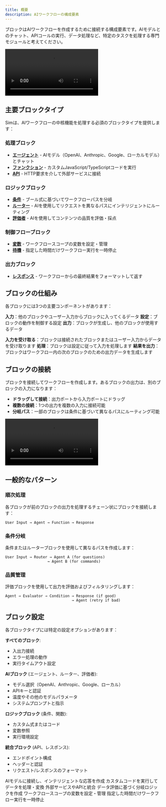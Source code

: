 ```yaml
---
title: 概要
description: AIワークフローの構成要素
---
```



ブロックはAIワークフローを作成するために接続する構成要素です。AIモデルとのチャット、APIコールの実行、データ処理など、特定のタスクを処理する専門モジュールと考えてください。

<div className="w-full max-w-2xl mx-auto overflow-hidden rounded-lg">
  <Video src="connections.mp4" width={700} height={450} />
</div>

## 主要ブロックタイプ

Simは、AIワークフローの中核機能を処理する必須のブロックタイプを提供します：

### 処理ブロック
- **[エージェント](/blocks/agent)** - AIモデル（OpenAI、Anthropic、Google、ローカルモデル）とチャット
- **[ファンクション](/blocks/function)** - カスタムJavaScript/TypeScriptコードを実行
- **[API](/blocks/api)** - HTTP要求を介して外部サービスに接続

### ロジックブロック
- **[条件](/blocks/condition)** - ブール式に基づいてワークフローパスを分岐
- **[ルーター](/blocks/router)** - AIを使用してリクエストを異なるパスにインテリジェントにルーティング
- **[評価者](/blocks/evaluator)** - AIを使用してコンテンツの品質を評価・採点

### 制御フローブロック
- **[変数](/blocks/variables)** - ワークフロースコープの変数を設定・管理
- **[待機](/blocks/wait)** - 指定した時間だけワークフロー実行を一時停止

### 出力ブロック
- **[レスポンス](/blocks/response)** - ワークフローからの最終結果をフォーマットして返す

## ブロックの仕組み

各ブロックには3つの主要コンポーネントがあります：

**入力**：他のブロックやユーザー入力からブロックに入ってくるデータ
**設定**：ブロックの動作を制御する設定
**出力**：ブロックが生成し、他のブロックが使用するデータ

<Steps>
  <Step>
    <strong>入力を受け取る</strong>：ブロックは接続されたブロックまたはユーザー入力からデータを受け取ります
  </Step>
  <Step>
    <strong>処理</strong>：ブロックは設定に従って入力を処理します
  </Step>
  <Step>
    <strong>結果を出力</strong>：ブロックはワークフロー内の次のブロックのための出力データを生成します
  </Step>
</Steps>

## ブロックの接続

ブロックを接続してワークフローを作成します。あるブロックの出力は、別のブロックの入力になります：

- **ドラッグして接続**：出力ポートから入力ポートにドラッグ
- **複数の接続**：1つの出力を複数の入力に接続可能
- **分岐パス**：一部のブロックは条件に基づいて異なるパスにルーティング可能

<div className="w-full max-w-2xl mx-auto overflow-hidden rounded-lg">
  <Video src="connections.mp4" width={700} height={450} />
</div>

## 一般的なパターン

### 順次処理
各ブロックが前のブロックの出力を処理するチェーン状にブロックを接続します：

```
User Input → Agent → Function → Response
```

### 条件分岐
条件またはルーターブロックを使用して異なるパスを作成します：

```
User Input → Router → Agent A (for questions)
                   → Agent B (for commands)
```

### 品質管理
評価ブロックを使用して出力を評価およびフィルタリングします：

```
Agent → Evaluator → Condition → Response (if good)
                              → Agent (retry if bad)
```

## ブロック設定

各ブロックタイプには特定の設定オプションがあります：

**すべてのブロック**:
- 入出力接続
- エラー処理の動作
- 実行タイムアウト設定

**AIブロック** (エージェント、ルーター、評価者):
- モデル選択（OpenAI、Anthropic、Google、ローカル）
- APIキーと認証
- 温度やその他のモデルパラメータ
- システムプロンプトと指示

**ロジックブロック** (条件、関数):
- カスタム式またはコード
- 変数参照
- 実行環境設定

**統合ブロック** (API、レスポンス):
- エンドポイント構成
- ヘッダーと認証
- リクエスト/レスポンスのフォーマット

<Cards>
  <Card title="エージェントブロック" href="/blocks/agent">
    AIモデルに接続し、インテリジェントな応答を作成
  </Card>
  <Card title="関数ブロック" href="/blocks/function">
    カスタムコードを実行してデータを処理・変換
  </Card>
  <Card title="APIブロック" href="/blocks/api">
    外部サービスやAPIと統合
  </Card>
  <Card title="条件ブロック" href="/blocks/condition">
    データ評価に基づく分岐ロジックを作成
  </Card>
  <Card title="変数ブロック" href="/blocks/variables">
    ワークフロースコープの変数を設定・管理
  </Card>
  <Card title="待機ブロック" href="/blocks/wait">
    指定した時間だけワークフロー実行を一時停止
  </Card>
</Cards>
